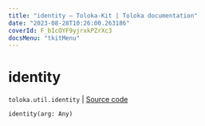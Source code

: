 ```yaml
---
title: "identity — Toloka-Kit | Toloka documentation"
date: "2023-08-28T10:26:00.263186"
coverId: F_bIcOYF9yjrxkPZrXc3
docsMenu: "tkitMenu"
---
```


# identity

`toloka.util.identity` | [Source code](https://github.com/Toloka/toloka-kit/blob/v1.2.1/src/util/__init__.py#L60)

```python
identity(arg: Any)
```